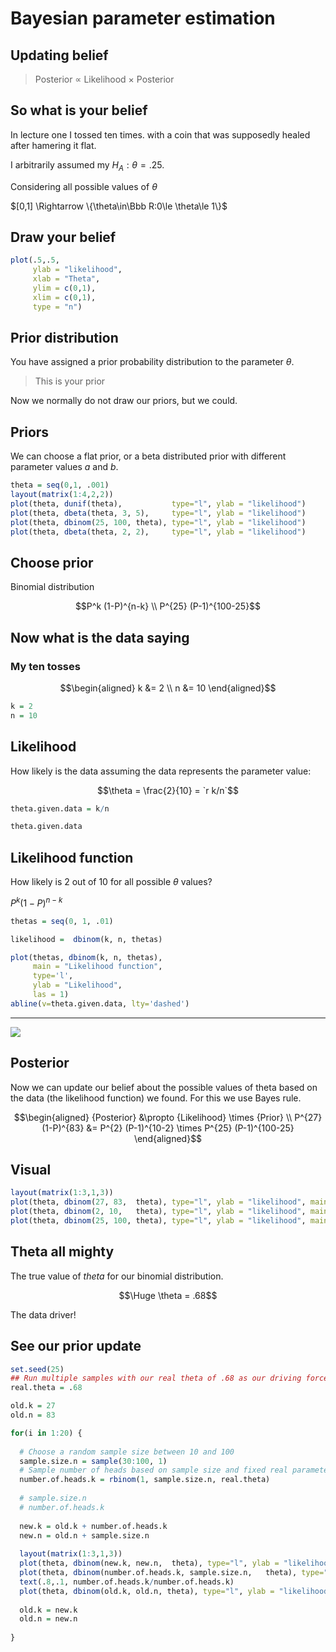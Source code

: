# Bayesian parameter estimation {.section}

## Updating belief

> Posterior $\propto$ Likelihood $\times$ Posterior

## So what is your belief

In lecture one I tossed ten times. with a coin that was supposedly healed after hamering it flat. 

I arbitrarily assumed my $H_A: \theta=.25$.

Considering all possible values of $\theta$

$[0,1] \Rightarrow  \{\theta\in\Bbb R:0\le \theta\le 1\}$

## Draw your belief

```r
plot(.5,.5, 
     ylab = "likelihood",
     xlab = "Theta",
     ylim = c(0,1),
     xlim = c(0,1),
     type = "n")
```

## Prior distribution

You have assigned a prior probability distribution to the parameter $\theta$.

> This is your prior

Now we normally do not draw our priors, but we could. 

## Priors

We can choose a flat prior, or a beta distributed prior with different parameter values $a$ and $b$.

```r
theta = seq(0,1, .001)
layout(matrix(1:4,2,2))
plot(theta, dunif(theta),           type="l", ylab = "likelihood")
plot(theta, dbeta(theta, 3, 5),     type="l", ylab = "likelihood")
plot(theta, dbinom(25, 100, theta), type="l", ylab = "likelihood")
plot(theta, dbeta(theta, 2, 2),     type="l", ylab = "likelihood")
```

## Choose prior

Binomial distribution

$$P^k (1-P)^{n-k} \\
P^{25} (P-1)^{100-25}$$

## Now what is the data saying

### My ten tosses

$$\begin{aligned}
  k &= 2 \\
  n &= 10
  \end{aligned}$$

```r
k = 2
n = 10
```

## Likelihood

How likely is the data assuming the data represents the parameter value:

$$\theta = \frac{2}{10} = `r k/n`$$
```r
theta.given.data = k/n

theta.given.data
```

## Likelihood function

How likely is 2 out of 10 for all possible $\theta$ values?

$P^k (1-P)^{n-k}$

```r
thetas = seq(0, 1, .01)

likelihood =  dbinom(k, n, thetas)

plot(thetas, dbinom(k, n, thetas),
     main = "Likelihood function",
     type='l', 
     ylab = "Likelihood", 
     las = 1)
abline(v=theta.given.data, lty='dashed')
```

-----

![](../../../../topics/bayes/likelihood_function.gif)

## Posterior

Now we can update our belief about the possible values of theta based on the data (the likelihood function) we found. For this we use Bayes rule.

$$\begin{aligned}
  {Posterior} &\propto {Likelihood} \times {Prior} \\
  P^{27}(1-P)^{83} &= P^{2} (P-1)^{10-2} \times P^{25} (P-1)^{100-25}
  \end{aligned}$$

## Visual

```r
layout(matrix(1:3,1,3))
plot(theta, dbinom(27, 83,  theta), type="l", ylab = "likelihood", main = "Posterior")
plot(theta, dbinom(2, 10,   theta), type="l", ylab = "likelihood", main = "Likelihood")
plot(theta, dbinom(25, 100, theta), type="l", ylab = "likelihood", main = "Prior")
```


## Theta all mighty

The true value of $theta$ for our binomial distribution.

$$\Huge \theta = .68$$

The data driver!

## See our prior update

```r
set.seed(25)
## Run multiple samples with our real theta of .68 as our driving force.
real.theta = .68

old.k = 27
old.n = 83

for(i in 1:20) {
  
  # Choose a random sample size between 10 and 100
  sample.size.n = sample(30:100, 1)
  # Sample number of heads based on sample size and fixed real parameter value
  number.of.heads.k = rbinom(1, sample.size.n, real.theta)
  
  # sample.size.n
  # number.of.heads.k
  
  new.k = old.k + number.of.heads.k
  new.n = old.n + sample.size.n
  
  layout(matrix(1:3,1,3))
  plot(theta, dbinom(new.k, new.n,  theta), type="l", ylab = "likelihood", main = "Posterior")
  plot(theta, dbinom(number.of.heads.k, sample.size.n,   theta), type="l", ylab = "likelihood", main = "Likelihood")
  text(.8,.1, number.of.heads.k/number.of.heads.k)
  plot(theta, dbinom(old.k, old.n, theta), type="l", ylab = "likelihood", main = "Prior")
  
  old.k = new.k
  old.n = new.n
  
}
```


